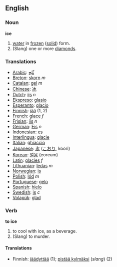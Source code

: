 ==English==

===Noun===
'''ice'''

#[[water]] in [[frozen]] ([[solid]]) form.
#(Slang) one or more [[diamond]]s.

=== Translations === 
*[[Arabic]]: [[ثّلج]]
*[[Breton]]: [[skorn]] ''m''
*[[Catalan]]: [[gel]] ''m''
*[[Chinese]]: [[冰]]
*[[Dutch]]: [[ijs]] ''n''
*[[Ekspreso]]: [[glasio]]
*[[Esperanto]]: [[glacio]]
*[[Finnish]]: [[jää]] (1, 2)
*[[French]]: [[glace]] ''f''
*[[Frisian]]: [[iis]] ''n''
*[[German]]: [[Eis]] ''n''
*[[Indonesian]]: [[es]]
*[[Interlingua]]: [[glacie]] 
*[[Italian]]: [[ghiaccio]]
*[[Japanese]]: [[氷]] ([[こおり]], koori)
*[[Korean]]: [[얼음]] (eoreum)
*[[Latin]]: [[glacies]] ''f''
*[[Lithuanian]]: [[ledas]] ''m''
*[[Norwegian]]: [[is]]
*[[Polish]]: [[lód]] ''m''
*[[Portuguese]]: [[gelo]] 
*[[Spanish]]: [[hielo]]
*[[Swedish]]: [[is]] ''c''
*[[Volapük]]: [[glad]]

===Verb===
'''to ice'''

#to cool with ice, as a beverage.
#(Slang) to murder.

====Translations====
*Finnish: [[jäädyttää]] (1); [[pistää kylmäksi]] (''slang'') (2)